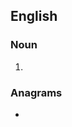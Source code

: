 ==English==

===Noun===
{{head|en|noun form}}

# {{plural of|ollie|lang=en}}

===Anagrams===
* {{anagrams|en|a=eillos|silole}}